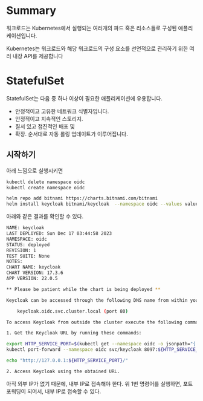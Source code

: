 # Summary

워크로드는 Kubernetes에서 실행되는 여러개의 파드 혹은 리소스들로 구성된 애플리케이션입니다.

Kubernetes는 워크로드와 해당 워크로드의 구성 요소를 선언적으로 관리하기 위한 여러 내장 API를 제공합니다  

# StatefulSet
StatefulSet는 다음 중 하나 이상이 필요한 애플리케이션에 유용합니다.

* 안정적이고 고유한 네트워크 식별자입니다. 
* 안정적이고 지속적인 스토리지. 
* 질서 있고 점진적인 배포 및 
* 확장. 순서대로 자동 롤링 업데이트가 이루어집니다.


## 시작하기
아래 느낌으로 실행시키면

```bash
kubectl delete namespace oidc
kubectl create namespace oidc

helm repo add bitnami https://charts.bitnami.com/bitnami
helm install keycloak bitnami/keycloak  --namespace oidc --values values-keycloak.yaml
```

아래와 같은 결과를 확인할 수 있다.
```bash
NAME: keycloak
LAST DEPLOYED: Sun Dec 17 03:44:58 2023
NAMESPACE: oidc
STATUS: deployed
REVISION: 1
TEST SUITE: None
NOTES:
CHART NAME: keycloak
CHART VERSION: 17.3.6
APP VERSION: 22.0.5

** Please be patient while the chart is being deployed **

Keycloak can be accessed through the following DNS name from within your cluster:

    keycloak.oidc.svc.cluster.local (port 80)

To access Keycloak from outside the cluster execute the following commands:

1. Get the Keycloak URL by running these commands:

export HTTP_SERVICE_PORT=$(kubectl get --namespace oidc -o jsonpath="{.spec.ports[?(@.name=='http')].port}" services keycloak)
kubectl port-forward --namespace oidc svc/keycloak 8097:${HTTP_SERVICE_PORT} &

echo "http://127.0.0.1:${HTTP_SERVICE_PORT}/"

2. Access Keycloak using the obtained URL.
```
아직 외부 IP가 없기 때문에, 내부 IP로 접속해야 한다.
위 1번 명령어를 실행하면, 포트포워딩이 되어서, 내부 IP로 접속할 수 있다.


